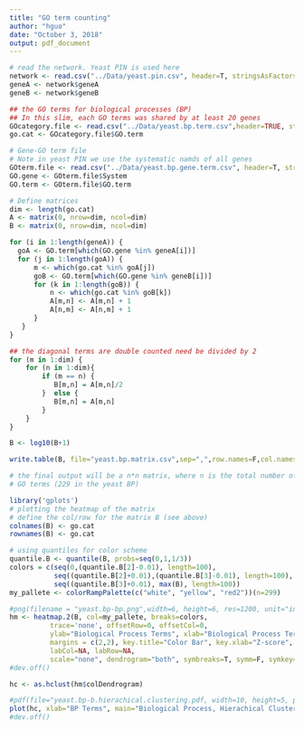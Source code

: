 ```yaml
---
title: "GO term counting"
author: "hguo"
date: "October 3, 2018"
output: pdf_document
---
```


  
```r
# read the network. Yeast PIN is used here
network <- read.csv("../Data/yeast.pin.csv", header=T, stringsAsFactors=F)
geneA <- network$geneA
geneB <- network$geneB

## the GO terms for biological processes (BP)
## In this slim, each GO terms was shared by at least 20 genes
GOcategory.file <- read.csv("../Data/yeast.bp.term.csv",header=TRUE, stringsAsFactors=F)
go.cat <- GOcategory.file$GO.term

# Gene-GO term file
# Note in yeast PIN we use the systematic namds of all genes
GOterm.file <- read.csv("../Data/yeast.bp.gene.term.csv", header=T, stringsAsFactors=F)
GO.gene <- GOterm.file$System
GO.term <- GOterm.file$GO.term

# Define matrices
dim <- length(go.cat)
A <- matrix(0, nrow=dim, ncol=dim)
B <- matrix(0, nrow=dim, ncol=dim)

for (i in 1:length(geneA)) {
  goA <- GO.term[which(GO.gene %in% geneA[i])]
  for (j in 1:length(goA)) {
      m <- which(go.cat %in% goA[j])
      goB <- GO.term[which(GO.gene %in% geneB[i])]
      for (k in 1:length(goB)) {
          n <- which(go.cat %in% goB[k])
          A[m,n] <- A[m,n] + 1
          A[n,m] <- A[n,m] + 1
      }
   }
}

## the diagonal terms are double counted need be divided by 2
for (m in 1:dim) {
    for (n in 1:dim){
        if (m == n) {
           B[m,n] = A[m,n]/2
        }  else {
           B[m,n] = A[m,n]
        }
    }
}

B <- log10(B+1)

write.table(B, file="yeast.bp.matrix.csv",sep=",",row.names=F,col.names=F, quote=F)

# the final output will be a n*n matrix, where n is the total number of
# GO terms (229 in the yeast BP)
```

```r
library('gplots')
# plotting the heatmap of the matrix
# define the col/row for the matrix B (see above)
colnames(B) <- go.cat
rownames(B) <- go.cat

# using quantiles for color scheme
quantile.B <- quantile(B, probs=seq(0,1,1/3))
colors = c(seq(0,(quantile.B[2]-0.01), length=100), 
           seq((quantile.B[2]+0.01),(quantile.B[3]-0.01), length=100), 
           seq((quantile.B[3]+0.01), max(B), length=100))
my_pallete <- colorRampPalette(c("white", "yellow", "red2"))(n=299)

#png(filename = "yeast.bp-bp.png",width=6, height=6, res=1200, unit="in")
hm <- heatmap.2(B, col=my_pallete, breaks=colors,
          trace='none', offsetRow=0, offsetCol=0,
          ylab="Biological Process Terms", xlab="Biological Process Terms",
          margins = c(2,2), key.title="Color Bar", key.xlab="Z-score", key.ylab=NA,
          labCol=NA, labRow=NA,
          scale="none", dendrogram="both", symbreaks=T, symm=F, symkey=F)
#dev.off()

hc <- as.hclust(hm$colDendrogram)

#pdf(file="yeast.bp-b.hierachical.clustering.pdf, width=10, height=5, paper='special")
plot(hc, xlab="BP Terms", main="Biological Process, Hierachical Clustering", cex=.8)
#dev.off()

```